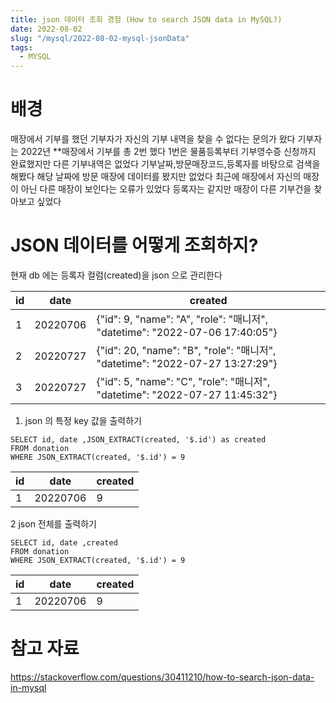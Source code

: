 ```yaml
---
title: json 데이터 조회 경험 (How to search JSON data in MySQL?)
date: 2022-08-02
slug: "/mysql/2022-08-02-mysql-jsonData"
tags:
  - MYSQL
---
```


# 배경
매장에서 기부를 했던 기부자가 자신의 기부 내역을 찾을 수 없다는 문의가 왔다
기부자는 2022년 **매장에서 기부를 총 2번 했다
1번은 물품등록부터 기부영수증 신청까지 완료했지만 다른 기부내역은 없었다
기부날짜,방문매장코드,등록자를 바탕으로 검색을 해봤다
해당 날짜에 방문 매장에 데이터를 봤지만 없었다
최근에 매장에서 자신의 매장이 아닌 다른 매장이 보인다는 오류가 있었다
등록자는 같지만 매장이 다른 기부건을 찾아보고 싶었다

# JSON 데이터를 어떻게 조회하지?

현재 db 에는 등록자 컬럼(created)을 json 으로 관리한다

|id|date|created|
|---|---|---|
|1|	20220706|{"id": 9, "name": "A", "role": "매니저", "datetime": "2022-07-06 17:40:05"}|
|2|	20220727|{"id": 20, "name": "B", "role": "매니저", "datetime": "2022-07-27 13:27:29"}|
|3|	20220727|{"id": 5, "name": "C", "role": "매니저", "datetime": "2022-07-27 11:45:32"}|

1. json 의 특정 key 값을 출력하기

```
SELECT id, date ,JSON_EXTRACT(created, '$.id') as created
FROM donation
WHERE JSON_EXTRACT(created, '$.id') = 9
```

|id|date|created|
|---|---|---|
|1|	20220706|9|

2 json 전체를 출력하기

```
SELECT id, date ,created
FROM donation
WHERE JSON_EXTRACT(created, '$.id') = 9
```

|id|date|created|
|---|---|---|
|1|	20220706|9|


# 참고 자료
https://stackoverflow.com/questions/30411210/how-to-search-json-data-in-mysql